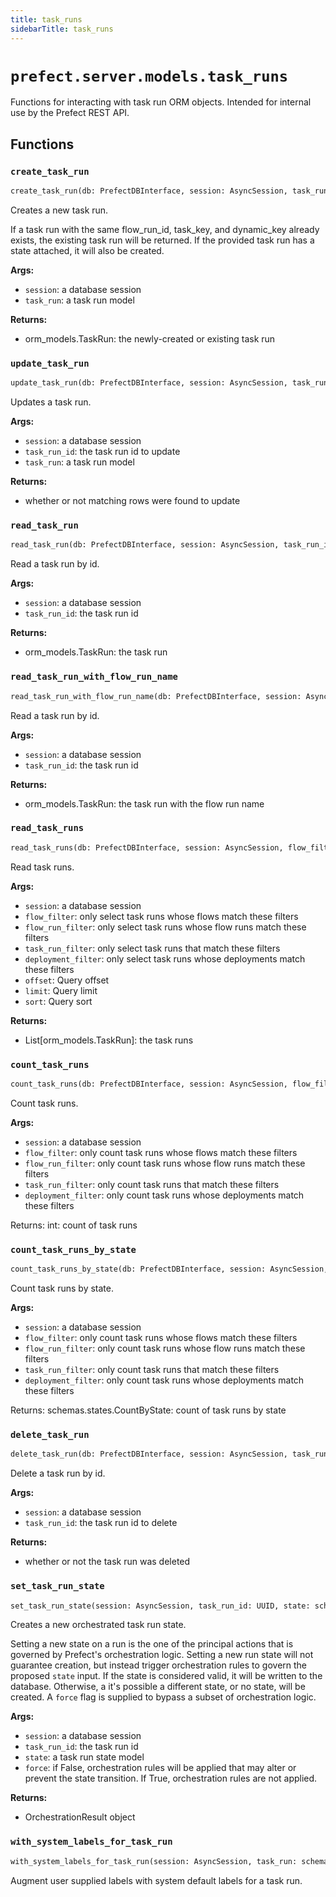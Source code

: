 ```yaml
---
title: task_runs
sidebarTitle: task_runs
---
```


# `prefect.server.models.task_runs`



Functions for interacting with task run ORM objects.
Intended for internal use by the Prefect REST API.


## Functions

### `create_task_run` <sup><a href="https://github.com/prefecthq/prefect/blob/main/src/prefect/server/models/task_runs.py#L51" target="_blank"><Icon icon="github" style="width: 14px; height: 14px;" /></a></sup>

```python
create_task_run(db: PrefectDBInterface, session: AsyncSession, task_run: schemas.core.TaskRun, orchestration_parameters: Optional[Dict[str, Any]] = None) -> orm_models.TaskRun
```


Creates a new task run.

If a task run with the same flow_run_id, task_key, and dynamic_key already exists,
the existing task run will be returned. If the provided task run has a state
attached, it will also be created.

**Args:**
- `session`: a database session
- `task_run`: a task run model

**Returns:**
- orm_models.TaskRun: the newly-created or existing task run


### `update_task_run` <sup><a href="https://github.com/prefecthq/prefect/blob/main/src/prefect/server/models/task_runs.py#L151" target="_blank"><Icon icon="github" style="width: 14px; height: 14px;" /></a></sup>

```python
update_task_run(db: PrefectDBInterface, session: AsyncSession, task_run_id: UUID, task_run: schemas.actions.TaskRunUpdate) -> bool
```


Updates a task run.

**Args:**
- `session`: a database session
- `task_run_id`: the task run id to update
- `task_run`: a task run model

**Returns:**
- whether or not matching rows were found to update


### `read_task_run` <sup><a href="https://github.com/prefecthq/prefect/blob/main/src/prefect/server/models/task_runs.py#L180" target="_blank"><Icon icon="github" style="width: 14px; height: 14px;" /></a></sup>

```python
read_task_run(db: PrefectDBInterface, session: AsyncSession, task_run_id: UUID) -> Union[orm_models.TaskRun, None]
```


Read a task run by id.

**Args:**
- `session`: a database session
- `task_run_id`: the task run id

**Returns:**
- orm_models.TaskRun: the task run


### `read_task_run_with_flow_run_name` <sup><a href="https://github.com/prefecthq/prefect/blob/main/src/prefect/server/models/task_runs.py#L199" target="_blank"><Icon icon="github" style="width: 14px; height: 14px;" /></a></sup>

```python
read_task_run_with_flow_run_name(db: PrefectDBInterface, session: AsyncSession, task_run_id: UUID) -> Union[orm_models.TaskRun, None]
```


Read a task run by id.

**Args:**
- `session`: a database session
- `task_run_id`: the task run id

**Returns:**
- orm_models.TaskRun: the task run with the flow run name


### `read_task_runs` <sup><a href="https://github.com/prefecthq/prefect/blob/main/src/prefect/server/models/task_runs.py#L310" target="_blank"><Icon icon="github" style="width: 14px; height: 14px;" /></a></sup>

```python
read_task_runs(db: PrefectDBInterface, session: AsyncSession, flow_filter: Optional[schemas.filters.FlowFilter] = None, flow_run_filter: Optional[schemas.filters.FlowRunFilter] = None, task_run_filter: Optional[schemas.filters.TaskRunFilter] = None, deployment_filter: Optional[schemas.filters.DeploymentFilter] = None, offset: Optional[int] = None, limit: Optional[int] = None, sort: schemas.sorting.TaskRunSort = schemas.sorting.TaskRunSort.ID_DESC) -> Sequence[orm_models.TaskRun]
```


Read task runs.

**Args:**
- `session`: a database session
- `flow_filter`: only select task runs whose flows match these filters
- `flow_run_filter`: only select task runs whose flow runs match these filters
- `task_run_filter`: only select task runs that match these filters
- `deployment_filter`: only select task runs whose deployments match these filters
- `offset`: Query offset
- `limit`: Query limit
- `sort`: Query sort

**Returns:**
- List[orm_models.TaskRun]: the task runs


### `count_task_runs` <sup><a href="https://github.com/prefecthq/prefect/blob/main/src/prefect/server/models/task_runs.py#L361" target="_blank"><Icon icon="github" style="width: 14px; height: 14px;" /></a></sup>

```python
count_task_runs(db: PrefectDBInterface, session: AsyncSession, flow_filter: Optional[schemas.filters.FlowFilter] = None, flow_run_filter: Optional[schemas.filters.FlowRunFilter] = None, task_run_filter: Optional[schemas.filters.TaskRunFilter] = None, deployment_filter: Optional[schemas.filters.DeploymentFilter] = None) -> int
```


Count task runs.

**Args:**
- `session`: a database session
- `flow_filter`: only count task runs whose flows match these filters
- `flow_run_filter`: only count task runs whose flow runs match these filters
- `task_run_filter`: only count task runs that match these filters
- `deployment_filter`: only count task runs whose deployments match these filters

Returns:
    int: count of task runs


### `count_task_runs_by_state` <sup><a href="https://github.com/prefecthq/prefect/blob/main/src/prefect/server/models/task_runs.py#L398" target="_blank"><Icon icon="github" style="width: 14px; height: 14px;" /></a></sup>

```python
count_task_runs_by_state(db: PrefectDBInterface, session: AsyncSession, flow_filter: Optional[schemas.filters.FlowFilter] = None, flow_run_filter: Optional[schemas.filters.FlowRunFilter] = None, task_run_filter: Optional[schemas.filters.TaskRunFilter] = None, deployment_filter: Optional[schemas.filters.DeploymentFilter] = None) -> schemas.states.CountByState
```


Count task runs by state.

**Args:**
- `session`: a database session
- `flow_filter`: only count task runs whose flows match these filters
- `flow_run_filter`: only count task runs whose flow runs match these filters
- `task_run_filter`: only count task runs that match these filters
- `deployment_filter`: only count task runs whose deployments match these filters

Returns:
    schemas.states.CountByState: count of task runs by state


### `delete_task_run` <sup><a href="https://github.com/prefecthq/prefect/blob/main/src/prefect/server/models/task_runs.py#L445" target="_blank"><Icon icon="github" style="width: 14px; height: 14px;" /></a></sup>

```python
delete_task_run(db: PrefectDBInterface, session: AsyncSession, task_run_id: UUID) -> bool
```


Delete a task run by id.

**Args:**
- `session`: a database session
- `task_run_id`: the task run id to delete

**Returns:**
- whether or not the task run was deleted


### `set_task_run_state` <sup><a href="https://github.com/prefecthq/prefect/blob/main/src/prefect/server/models/task_runs.py#L465" target="_blank"><Icon icon="github" style="width: 14px; height: 14px;" /></a></sup>

```python
set_task_run_state(session: AsyncSession, task_run_id: UUID, state: schemas.states.State, force: bool = False, task_policy: Optional[Type[TaskRunOrchestrationPolicy]] = None, orchestration_parameters: Optional[Dict[str, Any]] = None) -> OrchestrationResult
```


Creates a new orchestrated task run state.

Setting a new state on a run is the one of the principal actions that is governed by
Prefect's orchestration logic. Setting a new run state will not guarantee creation,
but instead trigger orchestration rules to govern the proposed `state` input. If
the state is considered valid, it will be written to the database. Otherwise, a
it's possible a different state, or no state, will be created. A `force` flag is
supplied to bypass a subset of orchestration logic.

**Args:**
- `session`: a database session
- `task_run_id`: the task run id
- `state`: a task run state model
- `force`: if False, orchestration rules will be applied that may alter or prevent
the state transition. If True, orchestration rules are not applied.

**Returns:**
- OrchestrationResult object


### `with_system_labels_for_task_run` <sup><a href="https://github.com/prefecthq/prefect/blob/main/src/prefect/server/models/task_runs.py#L549" target="_blank"><Icon icon="github" style="width: 14px; height: 14px;" /></a></sup>

```python
with_system_labels_for_task_run(session: AsyncSession, task_run: schemas.core.TaskRun) -> schemas.core.KeyValueLabels
```


Augment user supplied labels with system default labels for a task
run.

